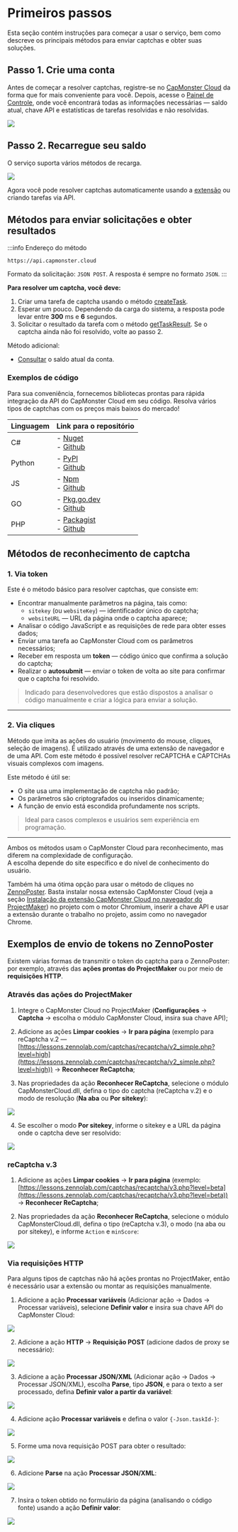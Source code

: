 ﻿---
sidebar_position: 1
sidebar_label: Primeiros passos
---


<ArticleHead slug="getting-start" />

# Primeiros passos

Esta seção contém instruções para começar a usar o serviço, bem como descreve os principais métodos para enviar captchas e obter suas soluções.

## Passo 1. Crie uma conta

Antes de começar a resolver captchas, registre-se no [CapMonster Cloud](https://capmonster.cloud/) da forma que for mais conveniente para você. Depois, acesse o [Painel de Controle](https://capmonster.cloud/Dashboard), onde você encontrará todas as informações necessárias — saldo atual, chave API e estatísticas de tarefas resolvidas e não resolvidas.

![](./images/dashboard.png)

## Passo 2. Recarregue seu saldo

O serviço suporta vários métodos de recarga.

![](./images/payment.png)

Agora você pode resolver captchas automaticamente usando a [extensão](../docs/extension) ou criando tarefas via API.

## Métodos para enviar solicitações e obter resultados

:::info Endereço do método
```http
https://api.capmonster.cloud
```
Formato da solicitação: `JSON POST`.
A resposta é sempre no formato `JSON`.
:::

**Para resolver um captcha, você deve:**

1. Criar uma tarefa de captcha usando o método [createTask](api/methods/create-task.mdx).
2. Esperar um pouco. Dependendo da carga do sistema, a resposta pode levar entre **300** ms e **6** segundos.  
3. Solicitar o resultado da tarefa com o método [getTaskResult](api/methods/get-task-result.mdx). Se o captcha ainda não foi resolvido, volte ao passo 2.

Método adicional:

- [Consultar](api/methods/get-balance.mdx) o saldo atual da conta.

### Exemplos de código

Para sua conveniência, fornecemos bibliotecas prontas para rápida integração da API do CapMonster Cloud em seu código. Resolva vários tipos de captchas com os preços mais baixos do mercado!

|**Linguagem**|**Link para o repositório**|
| :- | :- | 
|C#|- [Nuget](https://www.nuget.org/packages/Zennolab.CapMonsterCloud.Client)<br /> - [Github](https://github.com/ZennoLab/capmonstercloud-client-dotnet) |
|Python|- [PyPl](https://pypi.org/project/capmonstercloudclient/)<br /> - [Github](https://github.com/ZennoLab/capmonstercloud-client-python)|
|JS|- [Npm](https://www.npmjs.com/package/@zennolab_com/capmonstercloud-client)<br /> - [Github](https://github.com/ZennoLab/capmonstercloud-client-js)|
|GO|- [Pkg.go.dev](https://pkg.go.dev/github.com/ZennoLab/capmonstercloud-client-go)<br /> - [Github](https://github.com/ZennoLab/capmonstercloud-client-go)|
|PHP|- [Packagist](https://packagist.org/packages/zennolab/capmonstercloud.client)<br /> - [Github](https://github.com/ZennoLab/capmonstercloud-client-php)|

## Métodos de reconhecimento de captcha

### 1. Via token

Este é o método básico para resolver captchas, que consiste em:

- Encontrar manualmente parâmetros na página, tais como:  
  - `sitekey` (ou `websiteKey`) — identificador único do captcha;  
  - `websiteURL` — URL da página onde o captcha aparece;  
- Analisar o código JavaScript e as requisições de rede para obter esses dados;  
- Enviar uma tarefa ao CapMonster Cloud com os parâmetros necessários;  
- Receber em resposta um **token** — código único que confirma a solução do captcha;  
- Realizar o **autosubmit** — enviar o token de volta ao site para confirmar que o captcha foi resolvido.

> Indicado para desenvolvedores que estão dispostos a analisar o código manualmente e criar a lógica para enviar a solução.

---

### 2. Via cliques

Método que imita as ações do usuário (movimento do mouse, cliques, seleção de imagens). É utilizado através de uma extensão de navegador e de uma API. Com este método é possível resolver reCAPTCHA e CAPTCHAs visuais complexos com imagens.

Este método é útil se:

- O site usa uma implementação de captcha não padrão;  
- Os parâmetros são criptografados ou inseridos dinamicamente;  
- A função de envio está escondida profundamente nos scripts.

> Ideal para casos complexos e usuários sem experiência em programação.

---

Ambos os métodos usam o CapMonster Cloud para reconhecimento, mas diferem na complexidade de configuração.  
A escolha depende do site específico e do nível de conhecimento do usuário.

Também há uma ótima opção para usar o método de cliques no [ZennoPoster](https://zennolab.com/en/products/zennoposter/). Basta instalar nossa extensão CapMonster Cloud (veja a seção [Instalação da extensão CapMonster Cloud no navegador do ProjectMaker](extension/install-instruction.mdx)) no projeto com o motor Chromium, inserir a chave API e usar a extensão durante o trabalho no projeto, assim como no navegador Chrome.

## Exemplos de envio de tokens no ZennoPoster

Existem várias formas de transmitir o token do captcha para o ZennoPoster: por exemplo, através das **ações prontas do ProjectMaker** ou por meio de **requisições HTTP**.

### Através das ações do ProjectMaker

1. Integre o CapMonster Cloud no ProjectMaker (**Configurações** → **Captcha** → escolha o módulo CapMonster Cloud, insira sua chave API);

2. Adicione as ações **Limpar cookies** → **Ir para página** (exemplo para reCaptcha v.2 — [https://lessons.zennolab.com/captchas/recaptcha/v2_simple.php?level=high](https://lessons.zennolab.com/captchas/recaptcha/v2_simple.php?level=high)) → **Reconhecer ReCaptcha**;

3. Nas propriedades da ação **Reconhecer ReCaptcha**, selecione o módulo CapMonsterCloud.dll, defina o tipo do captcha (reCaptcha v.2) e o modo de resolução (**Na aba** ou **Por sitekey**):

![](./images/getting-started-1.png)

4. Se escolher o modo **Por sitekey**, informe o sitekey e a URL da página onde o captcha deve ser resolvido:

![](./images/getting-started-2.png)

### reCaptcha v.3

1. Adicione as ações **Limpar cookies** → **Ir para página** (exemplo: [https://lessons.zennolab.com/captchas/recaptcha/v3.php?level=beta](https://lessons.zennolab.com/captchas/recaptcha/v3.php?level=beta)) → **Reconhecer ReCaptcha**;

2. Nas propriedades da ação **Reconhecer ReCaptcha**, selecione o módulo CapMonsterCloud.dll, defina o tipo (reCaptcha v.3), o modo (na aba ou por sitekey), e informe `Action` e `minScore`:

![](./images/getting-started-3.png)

<!-- ### hCaptcha

1. Adicione a ação **Reconhecer hCaptcha** no projeto, após navegar para a página com captcha;

2. Nas propriedades da ação, selecione o modo (na aba ou por sitekey). Para o modo por sitekey, informe o sitekey e a URL onde o captcha está localizado:

![](./images/getting-started-4.png) -->

### Via requisições HTTP

Para alguns tipos de captchas não há ações prontas no ProjectMaker, então é necessário usar a extensão ou montar as requisições manualmente.

1. Adicione a ação **Processar variáveis** (Adicionar ação → Dados → Processar variáveis), selecione **Definir valor** e insira sua chave API do CapMonster Cloud:

![](./images/getting-started-5.png)

2. Adicione a ação **HTTP** → **Requisição POST** (adicione dados de proxy se necessário):

![](./images/getting-started-6.png)

3. Adicione a ação **Processar JSON/XML** (Adicionar ação → Dados → Processar JSON/XML), escolha **Parse**, tipo **JSON**, e para o texto a ser processado, defina **Definir valor a partir da variável**:

![](./images/getting-started-7.png)

4. Adicione ação **Processar variáveis** e defina o valor `{-Json.taskId-}`:

![](./images/getting-started-8.png)

5. Forme uma nova requisição POST para obter o resultado:

![](./images/getting-started-9.png)

6. Adicione **Parse** na ação **Processar JSON/XML**:

![](./images/getting-started-10.png)

7. Insira o token obtido no formulário da página (analisando o código fonte) usando a ação **Definir valor**:

![](./images/getting-started-11.png)
